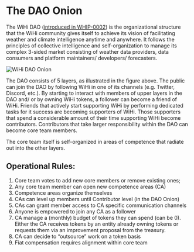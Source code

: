 # The DAO Onion

The WiHi DAO ([introduced in WHIP-0002](https://github.com/wihi-labs/WHIP/blob/main/0002-wihi-dao/main.md)) is the organizational structure that
the WiHi community gives itself to achieve its
vision of facilitating weather and climate intelligence
 anytime and anywhere. It follows the principles of collective intelligence
 and self-organization to manage its complex 3-sided market consisting of 
 weather data providers, data consumers and platform maintainers/ developers/ forecasters.

 ![WiHi DAO Onion](../img/wihi_DAO_onion.png)

 The DAO consists of 5 layers, as illustrated in the figure above. The public can join the DAO by following WiHi in one of its channels (e.g. Twitter, Discord, etc.). By starting to interact with members of upper layers in the DAO and/ or by owning WiHi tokens, a follower can become a friend of WiHi. Friends that actively start supporting WiHi by performing dedicated tasks for it success are becoming supporters of WiHi. Those supporters that spend a considerable amount of their time supporting WiHi become contributors. Contributors that take larger responsibility within the DAO can become core team members.

The core team itself is self-organized in areas of competence that radiate out into the other layers.

## Operational Rules:

1. Core team votes to add new core members or remove existing ones;
2. Any core team member can open new competence areas (CA)
3. Competence areas organize themselves
4. CAs can level up members until Contributor level (in the DAO Onion)
5. CAs can grant member access to CA specific communication channels
6. Anyone is empowered to join any CA as a follower
7. CA manage a (monthly) budget of tokens they can spend (can be 0). Either the CA receives tokens by an entity already owning tokens or requests them via an improvement proposal from the treasury.
8. CA can decide to “outsource” work on a token basis
9. Fiat compensation requires alignment within core team
